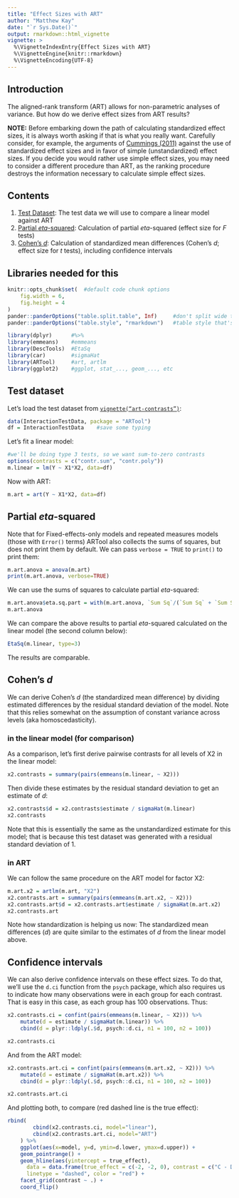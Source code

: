```yaml
---
title: "Effect Sizes with ART"
author: "Matthew Kay"
date: "`r Sys.Date()`"
output: rmarkdown::html_vignette
vignette: >
  %\VignetteIndexEntry{Effect Sizes with ART}
  %\VignetteEngine{knitr::rmarkdown}
  %\VignetteEncoding{UTF-8}
---
```


## Introduction

The aligned-rank transform (ART) allows for non-parametric analyses of variance. 
But how do we derive effect sizes from ART results? 

__NOTE:__ Before embarking down the path of calculating standardized effect sizes, it is
always worth asking if that is what you really want. Carefully consider, for example, the arguments
of [Cummings (2011)](https://dx.doi.org/10.1001/archpediatrics.2011.97) against the use of
standardized effect sizes and in favor of simple (unstandardized) effect sizes. If you decide you would rather
use simple effect sizes, you may need to consider a different procedure than ART, as the ranking
procedure destroys the information necessary to calculate simple effect sizes.

## Contents

1. [Test Dataset](#test-dataset): The test data we will use to compare a linear model against ART
1. [Partial _eta_-squared](#partial-eta-squared): Calculation of partial _eta_-squared (effect size for _F_ tests)
1. [Cohen's _d_](#cohens-d): Calculation of standardized mean differences (Cohen's _d_; effect size for _t_ tests), including confidence intervals

## Libraries needed for this

```r
knitr::opts_chunk$set(  #default code chunk options
    fig.width = 6,
    fig.height = 4
)           
pander::panderOptions("table.split.table", Inf)     #don't split wide tables in output
pander::panderOptions("table.style", "rmarkdown")   #table style that's supported by github
```

```r
library(dplyr)      #%>%
library(emmeans)    #emmeans
library(DescTools)  #EtaSq
library(car)        #sigmaHat
library(ARTool)     #art, artlm
library(ggplot2)    #ggplot, stat_..., geom_..., etc
```


## Test dataset

Let's load the test dataset from <code>[vignette("art-contrasts")](art-contrasts.html)</code>:

```r
data(InteractionTestData, package = "ARTool")
df = InteractionTestData    #save some typing
```  

Let's fit a linear model:

```r
#we'll be doing type 3 tests, so we want sum-to-zero contrasts
options(contrasts = c("contr.sum", "contr.poly"))
m.linear = lm(Y ~ X1*X2, data=df)
```

Now with ART:

```r
m.art = art(Y ~ X1*X2, data=df)
```


## Partial _eta_-squared

Note that for Fixed-effects-only models and repeated measures models
(those with `Error()` terms) ARTool also collects the sums of squares, but
does not print them by default. We can pass `verbose = TRUE` to `print()`
to print them:

```r
m.art.anova = anova(m.art)
print(m.art.anova, verbose=TRUE)
```

We can use the sums of squares to calculate partial _eta_-squared:

```r
m.art.anova$eta.sq.part = with(m.art.anova, `Sum Sq`/(`Sum Sq` + `Sum Sq.res`))
m.art.anova
```

We can compare the above results to partial _eta_-squared calculated on the
linear model (the second column below):

```r
EtaSq(m.linear, type=3)
```

The results are comparable.


## Cohen's _d_

We can derive Cohen's _d_ (the standardized mean difference) by dividing estimated differences by the
residual standard deviation of the model. Note that this relies somewhat on the assumption of 
constant variance across levels (aka homoscedasticity).

### in the linear model (for comparison)

As a comparison, let's first derive pairwise contrasts for
all levels of X2 in the linear model:

```r
x2.contrasts = summary(pairs(emmeans(m.linear, ~ X2)))
```

Then divide these estimates by the residual standard deviation to get an estimate of _d_:

```r
x2.contrasts$d = x2.contrasts$estimate / sigmaHat(m.linear)
x2.contrasts
```

Note that this is essentially the same as the unstandardized estimate for this model;
that is because this test dataset was generated with a residual standard deviation of 1.

### in ART

We can follow the same procedure on the ART model for factor X2:

```r
m.art.x2 = artlm(m.art, "X2")
x2.contrasts.art = summary(pairs(emmeans(m.art.x2, ~ X2)))
x2.contrasts.art$d = x2.contrasts.art$estimate / sigmaHat(m.art.x2)
x2.contrasts.art
```

Note how standardization is helping us now: The standardized mean differences (_d_) are
quite similar to the estimates of _d_ from the linear model above.

## Confidence intervals

We can also derive confidence intervals on these effect sizes. To do that, we'll use the `d.ci` function from the `psych` package, which also requires us to indicate how many observations were in each group for each contrast. That is easy in this case, as each group has 100 observations. Thus:

```r
x2.contrasts.ci = confint(pairs(emmeans(m.linear, ~ X2))) %>%
    mutate(d = estimate / sigmaHat(m.linear)) %>%
    cbind(d = plyr::ldply(.$d, psych::d.ci, n1 = 100, n2 = 100))

x2.contrasts.ci
```

And from the ART model:

```r
x2.contrasts.art.ci = confint(pairs(emmeans(m.art.x2, ~ X2))) %>%
    mutate(d = estimate / sigmaHat(m.art.x2)) %>%
    cbind(d = plyr::ldply(.$d, psych::d.ci, n1 = 100, n2 = 100)) 

x2.contrasts.art.ci
```

And plotting both, to compare (red dashed line is the true effect):

```r
rbind(
        cbind(x2.contrasts.ci, model="linear"), 
        cbind(x2.contrasts.art.ci, model="ART")
    ) %>%
    ggplot(aes(x=model, y=d, ymin=d.lower, ymax=d.upper)) +
    geom_pointrange() +
    geom_hline(aes(yintercept = true_effect), 
      data = data.frame(true_effect = c(-2, -2, 0), contrast = c("C - D", "C - E", "D - E")), 
      linetype = "dashed", color = "red") +
    facet_grid(contrast ~ .) + 
    coord_flip()
```    
